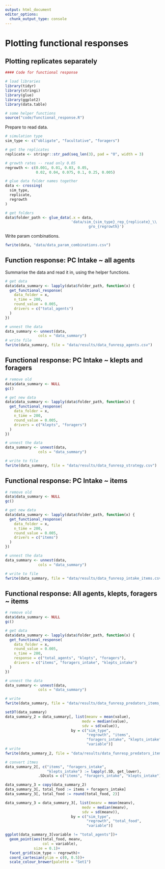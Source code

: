```yaml
---
output: html_document
editor_options: 
  chunk_output_type: console
---
```


# Plotting functional responses

## Plotting replicates separately

```r
#### Code for functional response

# load libraries
library(tidyr)
library(stringi)
library(glue)
library(ggplot2)
library(data.table)

# some helper functions
source("code/functional_response.R")
```

Prepare to read data.

```r
# simulation type
sim_type <- c("obligate", "facultative", "foragers")

# get the replicates
replicate <- stringr::str_pad(seq_len(3), pad = "0", width = 3)

# growth rates -- read only 0.05
regrowth <- c(0.001, 0.01, 0.03, 0.05,
              0.02, 0.04, 0.075, 0.1, 0.25, 0.005)

# glue data folder names together
data <- crossing(
  sim_type,
  replicate,
  regrowth
)

# get folders
data$folder_path <- glue_data(.x = data,
                              'data/sim_{sim_type}_rep_{replicate}_\\
                                      gro_{regrowth}')
```

Write param combinations.

```r
fwrite(data, "data/data_param_combinations.csv")
```

## Function response: PC Intake ~ all agents

Summarise the data and read it in, using the helper functions.

```r
# get data
data$data_summary <- lapply(data$folder_path, function(x) {
  get_functional_response(
    data_folder = x,
    n_time = 200,
    round_value = 0.005,
    drivers = c("total_agents")
  )
})

# unnest the data
data_summary <- unnest(data,
               cols = "data_summary")
# write file
fwrite(data_summary, file = "data/results/data_funresp_agents.csv")
```

## Functional response: PC Intake ~ klepts and foragers

```r
# remove old
data$data_summary <- NULL
gc()

# get new data
data$data_summary <- lapply(data$folder_path, function(x) {
  get_functional_response(
    data_folder = x,
    n_time = 200,
    round_value = 0.005,
    drivers = c("klepts", "foragers")
  )
})

# unnest the data
data_summary <- unnest(data,
               cols = "data_summary")

# write to file
fwrite(data_summary, file = "data/results/data_funresp_strategy.csv")
```

## Functional response: PC Intake ~ items

```r
# remove old
data$data_summary <- NULL
gc()

# get new data
data$data_summary <- lapply(data$folder_path, function(x) {
  get_functional_response(
    data_folder = x,
    n_time = 200,
    round_value = 0.005,
    drivers = c("items")
  )
})

# unnest the data
data_summary <- unnest(data,
               cols = "data_summary")

# write to file
fwrite(data_summary, file = "data/results/data_funresp_intake_items.csv")
```

## Functional response: All agents, klepts, foragers ~ items

```r
# remove old
data$data_summary <- NULL
gc()

# get data
data$data_summary <- lapply(data$folder_path, function(x) {
  get_functional_response(
    data_folder = x,
    round_value = 0.005,
    n_time = 200,
    response = c("total_agents", "klepts", "foragers"),
    drivers = c("items", "foragers_intake", "klepts_intake")
  )
})

# unnest the data
data_summary <- unnest(data,
               cols = "data_summary")

# write 
fwrite(data_summary, file = "data/results/data_funresp_predators_items_intake.csv")
```

```r
setDT(data_summary)
data_summary_2 = data_summary[, list(meanv = mean(value),
                                   medv = median(value),
                                   sdv = sd(value)),
                              by = c("sim_type",
                                     "regrowth", "items",
                                     "foragers_intake", "klepts_intake",
                                     "variable")]
# write 
fwrite(data_summary_2, file = "data/results/data_funresp_predators_items_intake_2.csv")
```

```r
# convert itmes
data_summary_2[, c("items", "foragers_intake",
                   "klepts_intake") := lapply(.SD, get_lower),
               .SDcols = c("items", "foragers_intake", "klepts_intake")]
```

```r
data_summary_3 = copy(data_summary_2)
data_summary_3[, total_food := items + foragers_intake]
data_summary_3[, total_food := round(total_food, 2)]
```
```r
data_summary_3 = data_summary_3[, list(meanv = mean(meanv),
                                   medv = median(meanv),
                                   sdv = sd(meanv)),
                              by = c("sim_type",
                                     "regrowth", "total_food",
                                     "variable")]
```

```r
ggplot(data_summary_3[variable != "total_agents"])+
  geom_point(aes(total_food, meanv,
                 col = variable),
             size = 0.1)+
  facet_grid(sim_type ~ regrowth)+
  coord_cartesian(ylim = c(0, 0.5))+
  scale_colour_brewer(palette = "Set1")
```

